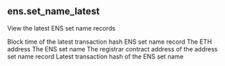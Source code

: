 ## ens.set_name_latest 
View the latest ENS set name records

<ParamField path="last_block_time">
Block time of the latest transaction hash ENS set name record
</ParamField>
<ParamField path="address">
The ETH address
</ParamField>
<ParamField path="name">
The ENS set name
</ParamField>
<ParamField path="registrar">
The registrar contract address of the address set name record
</ParamField>
<ParamField path="last_tx_hash">
Latest transaction hash of the ENS set name
</ParamField>
